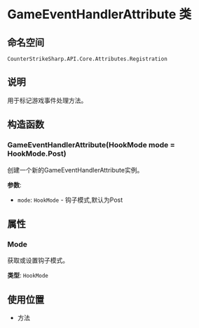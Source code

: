 # GameEventHandlerAttribute 类

## 命名空间
`CounterStrikeSharp.API.Core.Attributes.Registration`

## 说明
用于标记游戏事件处理方法。

## 构造函数

### GameEventHandlerAttribute(HookMode mode = HookMode.Post)
创建一个新的GameEventHandlerAttribute实例。

**参数**:
- `mode`: `HookMode` - 钩子模式,默认为Post

## 属性

### Mode
获取或设置钩子模式。

**类型**: `HookMode`

## 使用位置
- 方法 
